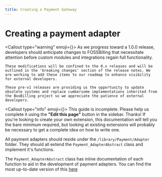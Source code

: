 ```yaml
---
title: Creating a Payment Gateway
---
```



# Creating a payment adapter

<Callout type="warning" emoji={<FAIcon icon="faPersonDigging" />}>
    As we progress toward a 1.0.0 release, developers should anticipate changes to FOSSBilling that necessitate attention before custom modules and integrations regain full functionality.

    These modifications will be confined to the 0.x releases and will be outlined in the 'breaking changes' section of the release notes. We are working to add these items to our roadmap to enhance visibility for external developers.

    These pre-v1 releases are providing us the opportunity to update obsolete systems and replace cumbersome implementations inherited from the BoxBilling project so we appreciate the patience of external developers.
</Callout>

<Callout type="info" emoji={<FAIcon icon="faPersonDigging" />}>
    This guide is incomplete. Please help us complete it using the **"Edit this page"** button in the sidebar. Thanks!
    If you're looking to create your own extension, this documentation will tell you the bare minimum required, but looking at existing extensions will probably be necessary to get a complete idea on how to write one.
</Callout>

All payment adapters should reside under the `/library/Payment/Adapter` folder. They should all extend the `Payment_AdapterAbstract` class and implement it's functions.

The `Payment_AdapterAbstract` class has inline documentation of each function to aid in the development of payment adapters. You can find the most up-to-date version of this [here](https://github.com/FOSSBilling/FOSSBilling/blob/main/src/library/Payment/AdapterAbstract.php)
